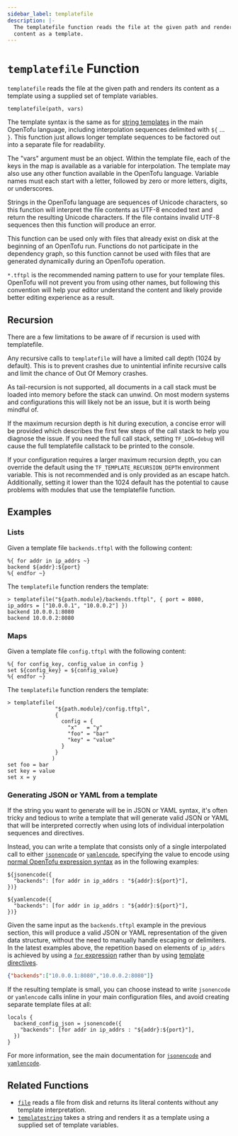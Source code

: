 ```yaml
---
sidebar_label: templatefile
description: |-
  The templatefile function reads the file at the given path and renders its
  content as a template.
---
```


# `templatefile` Function

`templatefile` reads the file at the given path and renders its content
as a template using a supplied set of template variables.

```hcl
templatefile(path, vars)
```

The template syntax is the same as for
[string templates](/docs/language/expressions/strings#string-templates)
in the main OpenTofu language, including interpolation sequences delimited with
`${` ... `}`. This function just allows longer template sequences to be factored
out into a separate file for readability.

The "vars" argument must be an object. Within the template file, each of the
keys in the map is available as a variable for interpolation. The template may
also use any other function available in the OpenTofu language. Variable
names must each start with a letter, followed by zero or more
letters, digits, or underscores.

Strings in the OpenTofu language are sequences of Unicode characters, so
this function will interpret the file contents as UTF-8 encoded text and
return the resulting Unicode characters. If the file contains invalid UTF-8
sequences then this function will produce an error.

This function can be used only with files that already exist on disk at the
beginning of an OpenTofu run. Functions do not participate in the dependency
graph, so this function cannot be used with files that are generated
dynamically during an OpenTofu operation.

`*.tftpl` is the recommended naming pattern to use for your template files.
OpenTofu will not prevent you from using other names, but following this
convention will help your editor understand the content and likely provide
better editing experience as a result.

## Recursion

There are a few limitations to be aware of if recursion is used with templatefile.

Any recursive calls to `templatefile` will have a limited call depth (1024 by default).
This is to prevent crashes due to unintential infinite recursive calls and limit the chance
of Out Of Memory crashes.

As tail-recursion is not supported, all documents in a call stack must be loaded
into memory before the stack can unwind. On most modern systems and configurations
this will likely not be an issue, but it is worth being mindful of.

If the maximum recursion depth is hit during execution, a concise error will be provided
which describes the first few steps of the call stack to help you diagnose the issue.
If you need the full call stack, setting `TF_LOG=debug` will cause the full templatefile
callstack to be printed to the console.

If your configuration requires a larger maximum recursion depth, you can override the
default using the `TF_TEMPLATE_RECURSION_DEPTH` environment variable. This is not
recommended and is only provided as an escape hatch. Additionally, setting it lower
than the 1024 default has the potential to cause problems with modules that use
the templatefile function.

## Examples

### Lists

Given a template file `backends.tftpl` with the following content:

```
%{ for addr in ip_addrs ~}
backend ${addr}:${port}
%{ endfor ~}
```

The `templatefile` function renders the template:

```
> templatefile("${path.module}/backends.tftpl", { port = 8080, ip_addrs = ["10.0.0.1", "10.0.0.2"] })
backend 10.0.0.1:8080
backend 10.0.0.2:8080

```

### Maps

Given a template file `config.tftpl` with the following content:

```
%{ for config_key, config_value in config }
set ${config_key} = ${config_value}
%{ endfor ~}
```

The `templatefile` function renders the template:

```
> templatefile(
               "${path.module}/config.tftpl",
               {
                 config = {
                   "x"   = "y"
                   "foo" = "bar"
                   "key" = "value"
                 }
               }
              )
set foo = bar
set key = value
set x = y
```

### Generating JSON or YAML from a template

If the string you want to generate will be in JSON or YAML syntax, it's
often tricky and tedious to write a template that will generate valid JSON or
YAML that will be interpreted correctly when using lots of individual
interpolation sequences and directives.

Instead, you can write a template that consists only of a single interpolated
call to either [`jsonencode`](/docs/language/functions/jsonencode) or
[`yamlencode`](/docs/language/functions/yamlencode), specifying the value to encode using
[normal OpenTofu expression syntax](/docs/language/expressions)
as in the following examples:

```
${jsonencode({
  "backends": [for addr in ip_addrs : "${addr}:${port}"],
})}
```

```
${yamlencode({
  "backends": [for addr in ip_addrs : "${addr}:${port}"],
})}
```

Given the same input as the `backends.tftpl` example in the previous section,
this will produce a valid JSON or YAML representation of the given data
structure, without the need to manually handle escaping or delimiters.
In the latest examples above, the repetition based on elements of `ip_addrs` is
achieved by using a
[`for` expression](/docs/language/expressions/for)
rather than by using
[template directives](/docs/language/expressions/strings#directives).

```json
{"backends":["10.0.0.1:8080","10.0.0.2:8080"]}
```

If the resulting template is small, you can choose instead to write
`jsonencode` or `yamlencode` calls inline in your main configuration files, and
avoid creating separate template files at all:

```hcl
locals {
  backend_config_json = jsonencode({
    "backends": [for addr in ip_addrs : "${addr}:${port}"],
  })
}
```

For more information, see the main documentation for
[`jsonencode`](/docs/language/functions/jsonencode) and [`yamlencode`](/docs/language/functions/yamlencode).

## Related Functions

* [`file`](/docs/language/functions/file) reads a file from disk and returns its literal contents
  without any template interpretation.
* [`templatestring`](/docs/language/functions/templatestring) takes a string and renders it as a
  template using a supplied set of template variables.
